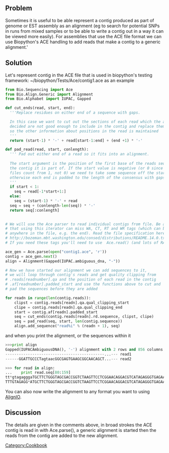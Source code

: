 == Problem ==

Sometimes it is useful to be able represent a contig produced as part of genome or EST assembly as an alignment (eg to search for potential SNPs in runs from mixed samples or to be able to write a contig out in a way it can be viewed more easily). For assemblies that use the ACE file format we can use Biopython's ACE handling to add reads that make a contig to a generic alignment.' 
== Solution ==

Let's represent contig in the ACE file that is used in biopython's testing framework: ~/biopython/Tests/Ace/contig1.ace as an example
<source lang=Python>
from Bio.Sequencing import Ace
from Bio.Align.Generic import Alignment
from Bio.Alphabet import IUPAC, Gapped

def cut_ends(read, start, end):
  '''Replace residues on either end of a sequence with gaps.

  In this case we want to cut out the sections of each read which the assembler has 
  decided are not good enough to include in the contig and replace them with gaps 
  so the other information about positions in the read is maintained
  ''' 
  return (start-1) * '-' + read[start-1:end] + (end +1) * '-'

def pad_read(read, start, conlength):
  ''' Pad out either end of a read so it fits into an alignment.
  
  The start argument is the position of the first base of the reads sequence in
  the contig it is part of. If the start value is negative (or 0 since ACE
  files count from 1, not 0) we need to take some sequence off the start
  otherwise each end is padded to the length of the consensus with gaps.
  '''
  if start < 1:
    seq = read[-1*start+1:]
  else:
    seq = (start-1) * '-' + read
  seq = seq + (conlength-len(seq)) * '-'
  return seq[:conlength]
  

# We will use the Ace parser to read individual contigs from file. Be aware
# that using this iterator can miss WA, CT, RT and WR tags (which can be
# anywhere in the file, e.g. the end). Read the file specification here:
# http://bozeman.mbt.washington.edu/consed/distributions/README.14.0.txt
# If you need these tags you'll need to use  Ace.read() (and lots of RAM).

ace_gen = Ace.parse(open("contig1.ace", 'r'))
contig = ace_gen.next()
align = Alignment(Gapped(IUPAC.ambiguous_dna, "-"))

# Now we have started our alignment we can add sequences to it, 
# we will loop through contig's reads and get quality clipping from
# .reads[readnumber].qa and the position of each read in the contig
# .af[readnumber].padded_start and use the functions above to cut and 
# pad the sequences before they are added

for readn in range(len(contig.reads)):
    clipst = contig.reads[readn].qa.qual_clipping_start
    clipe = contig.reads[readn].qa.qual_clipping_end
    start = contig.af[readn].padded_start
    seq = cut_ends(contig.reads[readn].rd.sequence, clipst, clipe)
    seq = pad_read(seq, start, len(contig.sequence))
    align.add_sequence("read%i" % (readn + 1), seq)
</source>

and when you print the alignment, or the sequences within it
<source lang=Python>
>>>print align
Gapped(IUPACAmbiguousDNA(), '-') alignment with 2 rows and 856 columns
--------------------------------------------...--- read1
------GGATTGCCCTagtaacGGCGAGTGAAGCGGCAACAGCT...--- read2

>>> for read in align:
...    print read.seq[80:159]
tt*gtagagggaTGCTTCTGGGTAGCGACCGGTCTAAGTTCCTCGGAACAGGACGTCATAGAGGGTGAGAATCCCGTAT                                                                  
TTTGTAGAGG*ATGCTTCTGGGTAGCGACCGGTCTAAGTTCCTCGGAACAGGACGTCATAGAGGGTGAGAATCCCGTAT
</source>

You can also now write the alignment to any format you want to using [[AlignIO]].

== Discussion==

The details are given in the comments above, in broad strokes the ACE contig is read in with Ace.parse(), a generic alignment is started then the reads from the contig are added to the new alignment. 

[[Category:Cookbook]]